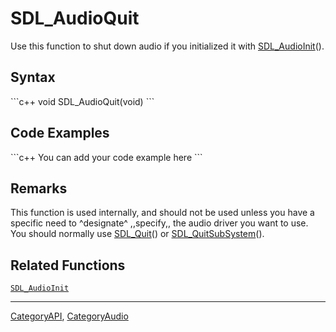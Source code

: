 <!-- pragma section-numbers off -->
<!-- pragma disable-camelcase -->

= SDL_AudioQuit =
Use this function to shut down audio if you initialized it with [[SDL_AudioInit]]().


== Syntax ==
```c++
void SDL_AudioQuit(void)
```

== Code Examples ==
```c++
You can add your code example here
```

== Remarks ==
This function is used internally, and should not be used unless you have a specific need to ^designate^ ,,specify,, the audio driver you want to use. You should normally use [[SDL_Quit]]() or [[SDL_QuitSubSystem]](). 

== Related Functions ==
 [[SDL_AudioInit]]

----
[[CategoryAPI]], [[CategoryAudio]]
